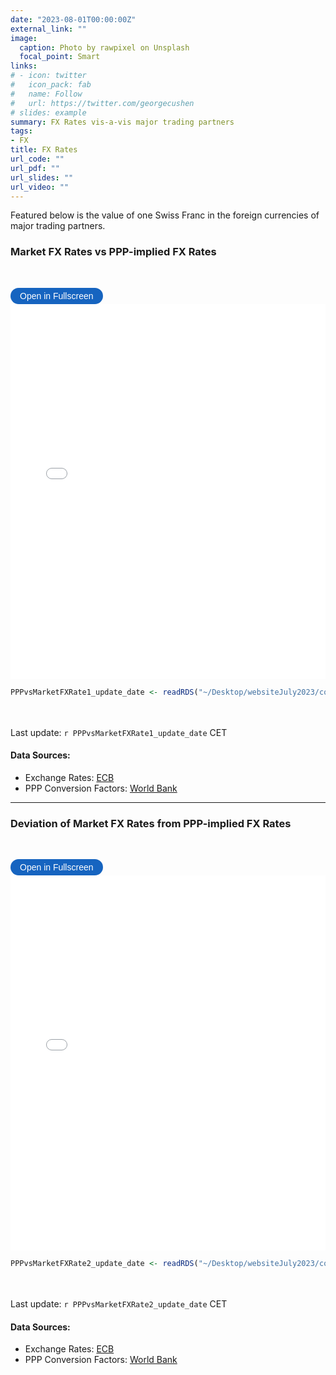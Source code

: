 ```yaml
---
date: "2023-08-01T00:00:00Z"
external_link: ""
image: 
  caption: Photo by rawpixel on Unsplash
  focal_point: Smart
links:
# - icon: twitter
#   icon_pack: fab
#   name: Follow
#   url: https://twitter.com/georgecushen
# slides: example
summary: FX Rates vis-a-vis major trading partners
tags:
- FX
title: FX Rates
url_code: ""
url_pdf: ""
url_slides: ""
url_video: ""
---
```

<!-- {{< load-plotly >}} -->

Featured below is the value of one Swiss Franc in the foreign currencies of major trading partners.

### Market FX Rates vs PPP-implied FX Rates
<br> 

<button onclick="toggleFullscreen('iframe1')" style="font-size: 14px; padding: 5px 15px; border: none; border-radius: 20px; background-color: #1664c0; color: white; cursor: pointer; transition: background-color 0.3s;" onmouseover="this.style.backgroundColor='#0056b3'" onmouseout="this.style.backgroundColor='#007BFF'">Open in Fullscreen</button>
<iframe id="iframe1" src="PPPvsMarketFXRate1.html" width="100%" height="600px" frameborder="0"> </iframe>

```r
PPPvsMarketFXRate1_update_date <- readRDS("~/Desktop/websiteJuly2023/content/project/PPPvsMarketFXRate/PPPvsMarketFXRate1_update_date.rds")
``` 

<br> <br> 
Last update: `r PPPvsMarketFXRate1_update_date` CET

#### Data Sources: 
* Exchange Rates: [ECB](https://sdw.ecb.europa.eu/curConverter.do)
* PPP Conversion Factors: [World Bank](https://data.worldbank.org/indicator/PA.NUS.PPP)
  
***


### Deviation of Market FX Rates from PPP-implied FX Rates
<br> 

<button onclick="toggleFullscreen('iframe2')" style="font-size: 14px; padding: 5px 15px; border: none; border-radius: 20px; background-color: #1664c0; color: white; cursor: pointer; transition: background-color 0.3s;" onmouseover="this.style.backgroundColor='#0056b3'" onmouseout="this.style.backgroundColor='#007BFF'">Open in Fullscreen</button>
<iframe id="iframe2" src="PPPvsMarketFXRate2.html" width="100%" height="600px" frameborder="0"> </iframe>

```r
PPPvsMarketFXRate2_update_date <- readRDS("~/Desktop/websiteJuly2023/content/project/PPPvsMarketFXRate/PPPvsMarketFXRate2_update_date.rds")
``` 

<br> <br> 
Last update: `r PPPvsMarketFXRate2_update_date` CET

#### Data Sources: 
* Exchange Rates: [ECB](https://sdw.ecb.europa.eu/curConverter.do)
* PPP Conversion Factors: [World Bank](https://data.worldbank.org/indicator/PA.NUS.PPP)
  




